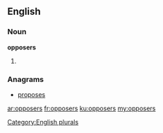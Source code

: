 ==English==

===Noun===
'''opposers'''

# {{plural of|[[opposer]]}}

===Anagrams===
* [[proposes#English|proposes]]

[[Category:English plurals]]

[[ar:opposers]]
[[fr:opposers]]
[[ku:opposers]]
[[my:opposers]]